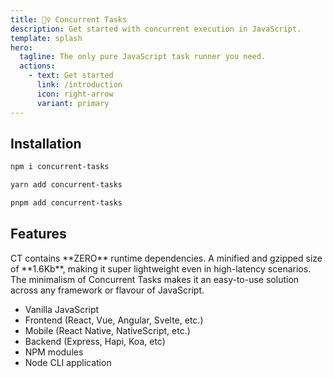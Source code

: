 ```yaml
---
title: 🏃‍♀️ Concurrent Tasks
description: Get started with concurrent execution in JavaScript.
template: splash
hero:
  tagline: The only pure JavaScript task runner you need.
  actions:
    - text: Get started
      link: /introduction
      icon: right-arrow
      variant: primary
---
```



## Installation

<Tabs>
  <TabItem label="NPM">
  
  ```bash 
  npm i concurrent-tasks
  ```

  </TabItem>
  <TabItem label="Yarn">
  
  ```bash
  yarn add concurrent-tasks
  ```

  </TabItem>
  <TabItem label="PNPM">
  
  ```bash
  pnpm add concurrent-tasks
  ```

  </TabItem>
</Tabs>

## Features

<CardGrid>
  <Card title="ZERO dependencies" icon="approve-check">
    CT contains **ZERO** runtime dependencies.
  </Card>
  <Card title="Lightweight" icon="approve-check">
    A minified and gzipped size of **1.6Kb**, making it super lightweight even
    in high-latency scenarios.
  </Card>
</CardGrid>

<Card title="Runs anywhere JavaScript can" icon="approve-check">
  The minimalism of Concurrent Tasks makes it an easy-to-use solution across any
  framework or flavour of JavaScript.
  <ul>
    <li>Vanilla JavaScript</li>
    <li>Frontend (React, Vue, Angular, Svelte, etc.)</li>
    <li>Mobile (React Native, NativeScript, etc.)</li>
    <li>Backend (Express, Hapi, Koa, etc)</li>
    <li>NPM modules</li>
    <li>Node CLI application</li>
  </ul>
</Card>
